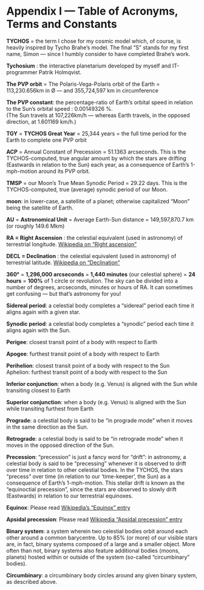 Appendix I — Table of Acronyms, Terms and Constants
===================================================

**TYCHOS** = the term I chose for my cosmic model which, of course, is heavily inspired by Tycho Brahe’s model. The final “S” stands for my first name, Simon — since I humbly consider to have completed Brahe’s work.

**Tychosium** : the interactive planetarium developed by myself and IT-programmer Patrik Holmqvist.

**The PVP orbit** = The Polaris-Vega-Polaris orbit of the Earth = 113,230.656km in Ø — and 355,724,597 km in circumference

**The PVP constant**: the percentage-ratio of Earth’s orbital speed in relation to the Sun’s orbital speed : 0.00149326 %.  
(The Sun travels at 107,226km/h — whereas Earth travels, in the opposed direction, at 1.601169 km/h.)

**TGY** = **TYCHOS Great Year** = 25,344 years = the full time period for the Earth to complete one PVP orbit

**ACP** = Annual Constant of Precession = 51.1363 arcseconds. This is the TYCHOS-computed, true angular amount by which the stars are drifting (Eastwards in relation to the Sun) each year, as a consequence of Earth’s 1-mph-motion around its PVP orbit.

**TMSP** = our Moon’s True Mean Synodic Period = 29.22 days. This is the TYCHOS-computed, true (average) synodic period of our Moon.

**moon**: in lower-case, a satellite of a planet; otherwise capitalized “Moon” being the satellite of Earth.

**AU** = **Astronomical Unit** = Average Earth-Sun distance = 149,597,870.7 km (or roughly 149.6 Mkm)

**RA = Right Ascension** : the celestial equivalent (used in astronomy) of terrestrial longitude. [Wikipedia on “Right ascension”](https://www.tychos.info/citation/_WIKIP-Feb-2017_Right_ascension.pdf)

**DECL = Declination** : the celestial equivalent (used in astronomy) of terrestrial latitude. [Wikipedia on “Declination”](https://www.tychos.info/citation/_WIKIP-Feb-2017_Declination.pdf)

**360°** = **1,296,000 arcseconds** = **1,440 minutes** (our celestial sphere) = **24 hours** = **100%** of 1 circle or revolution. The sky can be divided into a number of degrees, arcseconds, minutes or hours of RA. It can sometimes get confusing — but that’s astronomy for you!

**Sidereal period**: a celestial body completes a “sidereal” period each time it aligns again with a given star.

**Synodic period**: a celestial body completes a “synodic” period each time it aligns again with the Sun.

**Perigee**: closest transit point of a body with respect to Earth

**Apogee**: furthest transit point of a body with respect to Earth

**Perihelion**: closest transit point of a body with respect to the Sun  
Aphelion: furthest transit point of a body with respect to the Sun

**Inferior conjunction**: when a body (e.g. Venus) is aligned with the Sun while transiting closest to Earth

**Superior conjunction**: when a body (e.g. Venus) is aligned with the Sun while transiting furthest from Earth

**Prograde**: a celestial body is said to be “in prograde mode” when it moves in the same direction as the Sun.

**Retrograde**: a celestial body is said to be “in retrograde mode” when it moves in the opposed direction of the Sun.

**Precession**: “precession” is just a fancy word for “drift”: in astronomy, a celestial body is said to be “precessing” whenever it is observed to drift over time in relation to other celestial bodies. In the TYCHOS, the stars “precess” over time (in relation to our ‘time-keeper’, the Sun) as a consequence of Earth’s 1-mph-motion. This stellar drift is known as the “equinoctial precession”, since the stars are observed to slowly drift (Eastwards) in relation to our terrestrial equinoxes.

**Equinox**: Please read [Wikipedia’s “Equinox” entry](https://www.tychos.info/citation/_WIKIP-Feb-2017_Equinox.pdf)

**Apsidal precession**: Please read [Wikipedia “Apsidal precession” entry](https://www.tychos.info/citation/_WIKIP-Feb-2017_Apsidal_precession.pdf)

**Binary system**: a system wherein two celestial bodies orbit around each other around a common barycentre. Up to 85% (or more) of our visible stars are, in fact, binary systems composed of a large and a smaller object. More often than not, binary systems also feature additional bodies (moons, planets) hosted within or outside of the system (so-called “circumbinary” bodies).

**Circumbinary**: a circumbinary body circles around any given binary system, as described above.